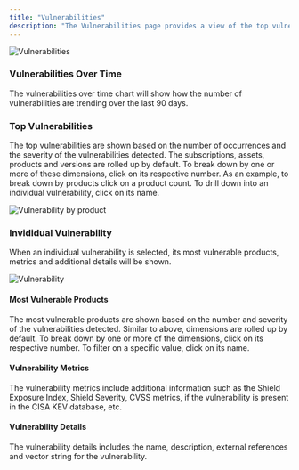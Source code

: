 ```yaml
---
title: "Vulnerabilities"
description: "The Vulnerabilities page provides a view of the top vulnerabilities.  It supports breaking down by different dimensions and drilling down into an individual vulnerability."
---
```


<Frame type="glass">
  <img src="/images/vulnerabilities.png" alt="Vulnerabilities" />
</Frame>

### Vulnerabilities Over Time

The vulnerabilities over time chart will show how the number of vulnerabilities are trending over the last 90 days.

### Top Vulnerabilities

The top vulnerabilities are shown based on the number of occurrences and the severity of the vulnerabilities detected.  The subscriptions, assets, products and versions are rolled up by default.  To break down by one or more of these dimensions, click on its respective number.  As an example, to break down by products click on a product count.  To drill down into an individual vulnerability, click on its name.

<Frame type="glass">
  <img src="/images/vulnerabilities-by-product.png" alt="Vulnerability by product" />
</Frame>

### Invididual Vulnerability

When an individual vulnerability is selected, its most vulnerable products, metrics and additional details will be shown.

<Frame type="glass">
  <img src="/images/vulnerability.png" alt="Vulnerability" />
</Frame>

#### Most Vulnerable Products

The most vulnerable products are shown based on the number and severity of the vulnerabilities detected.  Similar to above, dimensions are rolled up by default.  To break down by one or more of the dimensions, click on its respective number.  To filter on a specific value, click on its name.

#### Vulnerability Metrics

The vulnerability metrics include additional information such as the Shield Exposure Index, Shield Severity, CVSS metrics, if the vulnerability is present in the CISA KEV database, etc.

#### Vulnerability Details

The vulnerability details includes the name, description, external references and vector string for the vulnerability.